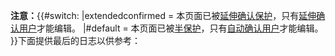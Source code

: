 <div id="semiprotectedpagewarning">
'''注意：'''{{#switch:{{PROTECTIONLEVEL:edit}}
|extendedconfirmed = 本页面已被[[Wikipedia:保護方針#延伸確認保護|延伸确认保护]]，只有[[Wikipedia:用户权限级别#延伸確認使用者|延伸确认用户]]才能编辑。
|#default = 本页面已被[[Wikipedia:保護方針#半保护|半保护]]，只有[[Wikipedia:用户权限级别#自動確認用戶|自动确认用户]]才能编辑。
}}下面提供最后的日志以供参考：

{{fmbox warning ruler}}
</div>